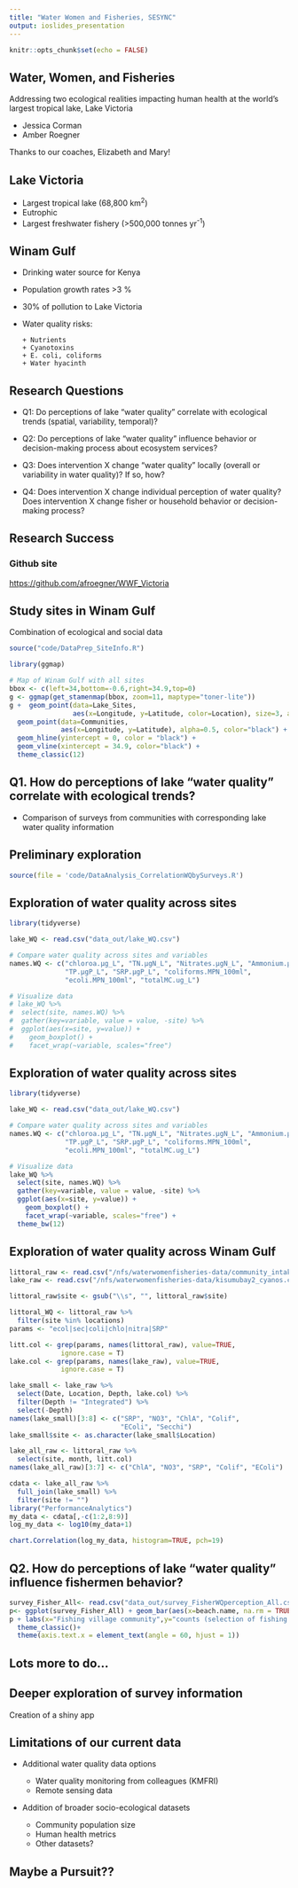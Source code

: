 ```yaml
---
title: "Water Women and Fisheries, SESYNC"
output: ioslides_presentation
---
```


```r
knitr::opts_chunk$set(echo = FALSE)
```

## Water, Women, and Fisheries

Addressing two ecological realities impacting human health at the world’s largest tropical lake, Lake Victoria

- Jessica Corman
- Amber Roegner


Thanks to our coaches, Elizabeth and Mary!

## Lake Victoria

- Largest tropical lake (68,800 km^2^)
- Eutrophic
- Largest freshwater fishery (>500,000 tonnes yr^-1^)

## Winam Gulf

- Drinking water source for Kenya
- Population growth rates >3 %
- 30% of pollution to Lake Victoria 
- Water quality risks:

      + Nutrients
      + Cyanotoxins
      + E. coli, coliforms
      + Water hyacinth


## Research Questions
- Q1: Do perceptions of lake “water quality” correlate with ecological trends (spatial, variability,
temporal)?

- Q2: Do perceptions of lake “water quality” influence behavior or decision-making process
about ecosystem services? 

- Q3: Does intervention X change “water quality” locally (overall or variability in water quality)? If so, how?

- Q4: Does intervention X change individual perception of water quality? Does intervention X
change fisher or household behavior or decision-making process?


## Research Success

### Github site 
<https://github.com/afroegner/WWF_Victoria>


## Study sites in Winam Gulf
Combination of ecological and social data
```r
source("code/DataPrep_SiteInfo.R")

library(ggmap)

# Map of Winam Gulf with all sites
bbox <- c(left=34,bottom=-0.6,right=34.9,top=0)
g <- ggmap(get_stamenmap(bbox, zoom=11, maptype="toner-lite"))
g +  geom_point(data=Lake_Sites,
                aes(x=Longitude, y=Latitude, color=Location), size=3, alpha=0.95) +
  geom_point(data=Communities,
             aes(x=Longitude, y=Latitude), alpha=0.5, color="black") +
  geom_hline(yintercept = 0, color = "black") +
  geom_vline(xintercept = 34.9, color="black") +
  theme_classic(12) 
```


## Q1. How do perceptions of lake “water quality” correlate with ecological trends?

- Comparison of surveys from communities with corresponding lake water quality information

## Preliminary exploration

```r
source(file = 'code/DataAnalysis_CorrelationWQbySurveys.R')
```

## Exploration of water quality across sites

```r
library(tidyverse)

lake_WQ <- read.csv("data_out/lake_WQ.csv")

# Compare water quality across sites and variables
names.WQ <- c("chloroa.µg_L", "TN.µgN_L", "Nitrates.µgN_L", "Ammonium.µgN_L",
              "TP.µgP_L", "SRP.µgP_L", "coliforms.MPN_100ml", 
              "ecoli.MPN_100ml", "totalMC.ug_L")

# Visualize data
# lake_WQ %>%
#  select(site, names.WQ) %>%
#  gather(key=variable, value = value, -site) %>%
#  ggplot(aes(x=site, y=value)) + 
#    geom_boxplot() + 
#    facet_wrap(~variable, scales="free")
```

## Exploration of water quality across sites

```r
library(tidyverse)

lake_WQ <- read.csv("data_out/lake_WQ.csv")

# Compare water quality across sites and variables
names.WQ <- c("chloroa.µg_L", "TN.µgN_L", "Nitrates.µgN_L", "Ammonium.µgN_L",
              "TP.µgP_L", "SRP.µgP_L", "coliforms.MPN_100ml", 
              "ecoli.MPN_100ml", "totalMC.ug_L")

# Visualize data
lake_WQ %>%
  select(site, names.WQ) %>%
  gather(key=variable, value = value, -site) %>%
  ggplot(aes(x=site, y=value)) + 
    geom_boxplot() + 
    facet_wrap(~variable, scales="free") +
  theme_bw(12)
```

## Exploration of water quality across Winam Gulf

```r
littoral_raw <- read.csv("/nfs/waterwomenfisheries-data/community_intake_cyanodata.csv")
lake_raw <- read.csv("/nfs/waterwomenfisheries-data/kisumubay2_cyanos.csv")

littoral_raw$site <- gsub("\\s", "", littoral_raw$site)

littoral_WQ <- littoral_raw %>%
  filter(site %in% locations)
params <- "ecol|sec|coli|chlo|nitra|SRP"

litt.col <- grep(params, names(littoral_raw), value=TRUE, 
             ignore.case = T)
lake.col <- grep(params, names(lake_raw), value=TRUE,
             ignore.case = T)

lake_small <- lake_raw %>%
  select(Date, Location, Depth, lake.col) %>%
  filter(Depth != "Integrated") %>%
  select(-Depth)
names(lake_small)[3:8] <- c("SRP", "NO3", "ChlA", "Colif", 
                            "EColi", "Secchi")
lake_small$site <- as.character(lake_small$Location)

lake_all_raw <- littoral_raw %>%
  select(site, month, litt.col) 
names(lake_all_raw)[3:7] <- c("ChlA", "NO3", "SRP", "Colif", "EColi")

cdata <- lake_all_raw %>%
  full_join(lake_small) %>%
  filter(site != "")
library("PerformanceAnalytics")
my_data <- cdata[,-c(1:2,8:9)]
log_my_data <- log10(my_data+1)

chart.Correlation(log_my_data, histogram=TRUE, pch=19)

```


## Q2. How do perceptions of lake “water quality” influence fishermen behavior?

```r
survey_Fisher_All<- read.csv("data_out/survey_FisherWQperception_All.csv")
p<- ggplot(survey_Fisher_All) + geom_bar(aes(x=beach.name, na.rm = TRUE, fill= choice.fishing.area)) 
p + labs(x="Fishing village community",y="counts (selection of fishing sites)") + 
  theme_classic()+ 
  theme(axis.text.x = element_text(angle = 60, hjust = 1))
```

## Lots more to do...

## Deeper exploration of survey information

Creation of a shiny app

## Limitations of our current data

- Additional water quality data options

    + Water quality monitoring from colleagues (KMFRI)
    + Remote sensing data
    

- Addition of broader socio-ecological datasets

    + Community population size
    + Human health metrics
    + Other datasets?

## Maybe a Pursuit??


